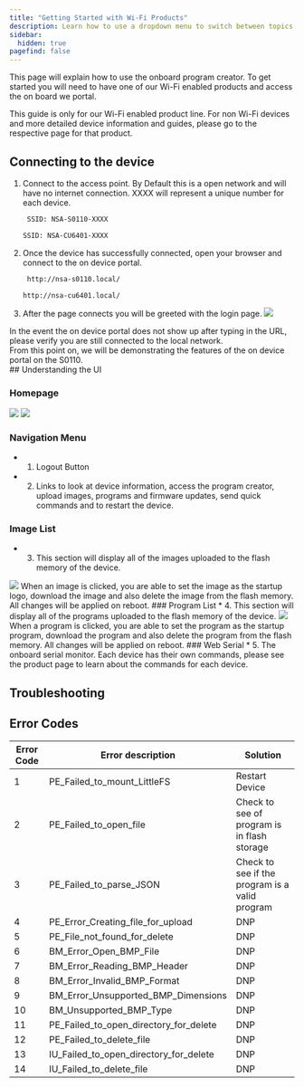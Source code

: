 ```yaml
---
title: "Getting Started with Wi-Fi Products"
description: Learn how to use a dropdown menu to switch between topics in your Starlight website.
sidebar:  
  hidden: true  
pagefind: false
---
```



This page will explain how to use the onboard program creator. To get started you will need to have one of our Wi-Fi enabled products and access the on board we portal. 

<Aside>This guide is only for our Wi-Fi enabled product line. For non Wi-Fi devices and more detailed device information and guides, please go to the respective page for that product.</Aside>

## Connecting to the device

<Steps>

1. Connect to the access point. By Default this is a open network and will have no internet connection. XXXX will represent a unique number for each device. 

   <Tabs syncKey="S0110">

   <TabItem label="S0110">

   ```sh
	SSID: NSA-S0110-XXXX
   ```

   </TabItem>

   <TabItem label="CU6401">

	```sh
	SSID: NSA-CU6401-XXXX
   ```

   </TabItem>

   </Tabs>

2. Once the device has successfully connected, open your browser and connect to the on device portal.
	<Tabs syncKey="S0110">

   <TabItem label="S0110">

   ```sh
	http://nsa-s0110.local/
   ```

   </TabItem>

   <TabItem label="CU6401">

	```sh
	http://nsa-cu6401.local/
   ```

   </TabItem>

   </Tabs>

3. After the page connects you will be greeted with the login page. 
    <Image src="/assets/login.png" />

</Steps>

<Aside type="caution"> In the event the on device portal does not show up after typing in the URL, please verify you are still connected to the local network.</Aside>
<Aside>From this point on, we will be demonstrating the features of the on device portal on the S0110. </Aside>
<LinkCard title="S0110" href="/docs/solutions/single-switch-solution/is-s0110-user-manual/"  description="More in-depth information about the S0110 is available on the product page." />
## Understanding the UI

### Homepage
<Image src="/assets/home.jpg" />
<Image src="/assets/home2.jpg" />

### Navigation Menu
* 1. Logout Button
* 2. Links to look at device information, access the program creator, upload images, programs and firmware updates, send quick commands and to restart the device. 
### Image List
* 3. This section will display all of the images uploaded to the flash memory of the device. 
<Image src="/assets/image_open.png" />
When an image is clicked, you are able to set the image as the startup logo, download the image and also delete the image from the flash memory. All changes will be applied on reboot.
### Program List
* 4. This section will display all of the programs uploaded to the flash memory of the device. 
<Image src="/assets/program_open.png" />
When a program is clicked, you are able to set the program as the startup program, download the program and also delete the program from the flash memory. All changes will be applied on reboot.
### Web Serial
* 5. The onboard serial monitor. Each device has their own commands, please see the product page to learn about the commands for each device.

## Troubleshooting

## Error Codes

| Error Code	| Error description                         | Solution 		|
| --------- 	| ----------------------------------------- | ------------- |
| 1      		| PE_Failed_to_mount_LittleFS               | Restart Device           |
| 2      		| PE_Failed_to_open_file                    | Check to see of program is in flash storage             |
| 3      		| PE_Failed_to_parse_JSON                   | Check to see if the program is a valid program        |
| 4      		| PE_Error_Creating_file_for_upload 		| DNP           |
| 5      		| PE_File_not_found_for_delete 				| DNP           |
| 6      		| BM_Error_Open_BMP_File 					| DNP           |
| 7      		| BM_Error_Reading_BMP_Header 				| DNP           |
| 8      		| BM_Error_Invalid_BMP_Format 				| DNP           |
| 9      		| BM_Error_Unsupported_BMP_Dimensions 		| DNP           |
| 10  			| BM_Unsupported_BMP_Type 					| DNP           |
| 11  			| PE_Failed_to_open_directory_for_delete 	| DNP           |
| 12 			| PE_Failed_to_delete_file 					| DNP           |
| 13  			| IU_Failed_to_open_directory_for_delete 	| DNP           |
| 14  			| IU_Failed_to_delete_file 					| DNP           |